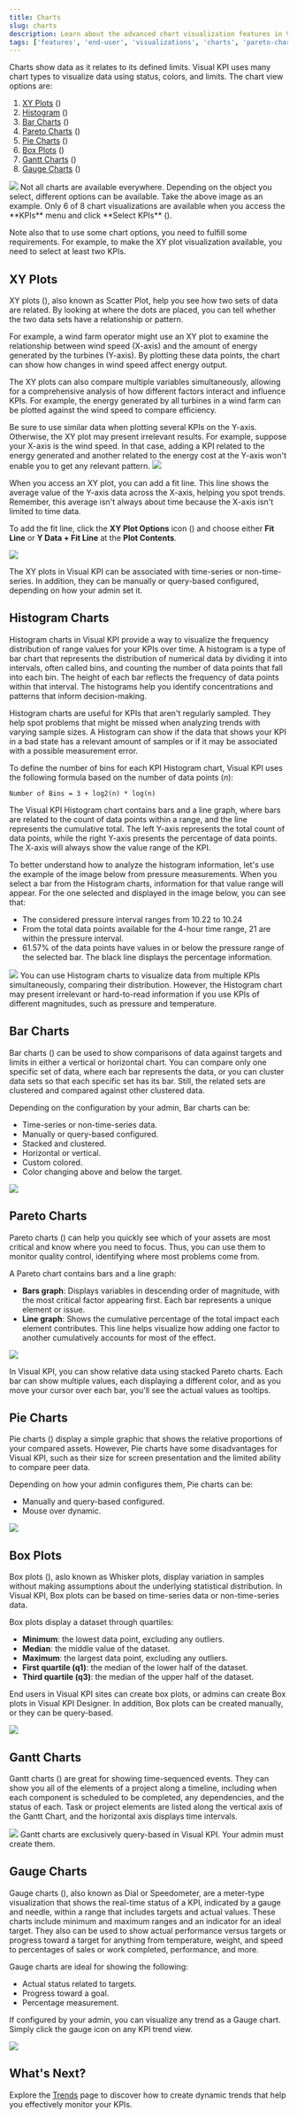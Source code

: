 ```yaml
---
title: Charts
slug: charts
description: Learn about the advanced chart visualization features in Visual KPI, including types like Pareto, Pie, Gantt, Bar, Histogram, XY Plot, Box, and Gauge charts, for effective data analysis and monitoring.
tags: ['features', 'end-user', 'visualizations', 'charts', 'pareto-chart', 'pie-chart', 'gantt-chart', 'bar-chart', 'xy-plot', 'box-plot', 'kpi-analysis', 'data-visualization']
---
```


<head>
  <title>Charts</title>
  <meta name="keywords" content="Visual KPI, charts, data visualization, advanced features, end user, pareto charts, pie charts, gantt charts, bar charts, histograms, XY plots, box plots, gauge charts, KPI analysis, visualize data, chart types, KPI visualization, trends, chart customization"/>
</head>


Charts show data as it relates to its defined limits. Visual KPI uses many chart types to visualize data using status, colors, and limits. The chart view options are:

1. [XY Plots](/end-user/features/visualizations/charts#xy-plots) (<SvgFont icon="133"/>)
2. [Histogram](/end-user/features/visualizations/charts#histogram-charts) (<SvgFont icon="292"/>)
3. [Bar Charts](/end-user/features/visualizations/charts#bar-charts) (<SvgFont icon="142"/>)
4. [Pareto Charts](/end-user/features/visualizations/charts#pareto-charts) (<SvgFont icon="132"/>)
5. [Pie Charts](/end-user/features/visualizations/charts#pie-charts) (<SvgFont icon="124"/>)
6. [Box Plots](/end-user/features/visualizations/charts#box-plots) (<SvgFont icon="23"/>)
7. [Gantt Charts](/end-user/features/visualizations/charts#gantt-charts) (<SvgFont icon="122"/>)
8. [Gauge Charts](/end-user/features/visualizations/charts#gauge-charts) (<SvgFont icon="11"/>)

<Image src="media/end-user/features/visualizations/charts/charts.png"/>

<Callout type="info" title="Charts Availability">
Not all charts are available everywhere. Depending on the object you select, different options can be available. Take the above image as an example. Only 6 of 8 chart visualizations are available when you access the **KPIs** menu and click **Select KPIs** (<SvgFont icon="153"/>).

Note also that to use some chart options, you need to fulfill some requirements. For example, to make the XY plot visualization available, you need to select at least two KPIs.
</Callout>

## XY Plots

XY plots (<SvgFont icon="133"/>), also known as Scatter Plot, help you see how two sets of data are related. By looking at where the dots are placed, you can tell whether the two data sets have a relationship or pattern.

For example, a wind farm operator might use an XY plot to examine the relationship between wind speed (X-axis) and the amount of energy generated by the turbines (Y-axis). By plotting these data points, the chart can show how changes in wind speed affect energy output.

The XY plots can also compare multiple variables simultaneously, allowing for a comprehensive analysis of how different factors interact and influence KPIs. For example, the energy generated by all turbines in a wind farm can be plotted against the wind speed to compare efficiency.

<Callout type="warning" title="Compare Similar Data">
Be sure to use similar data when plotting several KPIs on the Y-axis. Otherwise, the XY plot may present irrelevant results. For example, suppose your X-axis is the wind speed. In that case, adding a KPI related to the energy generated and another related to the energy cost at the Y-axis won't enable you to get any relevant pattern.
</Callout>

<Image src="media/end-user/features/visualizations/charts/scatter-chart.png"/>

When you access an XY plot, you can add a fit line. This line shows the average value of the Y-axis data across the X-axis, helping you spot trends. Remember, this average isn't always about time because the X-axis isn't limited to time data.

To add the fit line, click the **XY Plot Options** icon (<SvgFont icon="188 "/>) and choose either **Fit Line** or **Y Data + Fit Line** at the **Plot Contents**.

<Image src="media/end-user/features/visualizations/charts/xy-plot-fit-line.gif"/>

The XY plots in Visual KPI can be associated with time-series or non-time-series. In addition, they can be manually or query-based configured, depending on how your admin set it.

## Histogram Charts

Histogram charts in Visual KPI provide a way to visualize the frequency distribution of range values for your KPIs over time. A histogram is a type of bar chart that represents the distribution of numerical data by dividing it into intervals, often called bins, and counting the number of data points that fall into each bin. The height of each bar reflects the frequency of data points within that interval. The histograms help you identify concentrations and patterns that inform decision-making.

<Callout type="info" title="Histogram Charts for KPIs">
Histogram charts are useful for KPIs that aren't regularly sampled. They help spot problems that might be missed when analyzing trends with varying sample sizes. A Histogram can show if the data that shows your KPI in a bad state has a relevant amount of samples or if it may be associated with a possible measurement error.
</Callout>

To define the number of bins for each KPI Histogram chart, Visual KPI uses the following formula based on the number of data points (*n*):

```
Number of Bins = 3 + log2(n) * log(n)
```

The Visual KPI Histogram chart contains bars and a line graph, where bars are related to the count of data points within a range, and the line represents the cumulative total. The left Y-axis represents the total count of data points, while the right Y-axis presents the percentage of data points. The X-axis will always show the value range of the KPI.

To better understand how to analyze the histogram information, let's use the example of the image below from pressure measurements. When you select a bar from the Histogram charts, information for that value range will appear. For the one selected and displayed in the image below, you can see that:

- The considered pressure interval ranges from 10.22 to 10.24
- From the total data points available for the 4-hour time range, 21 are within the pressure interval.
- 61.57% of the data points have values in or below the pressure range of the selected bar. The black line displays the percentage information.

<Image src="media/end-user/features/visualizations/charts/histogram.png"/>

<Callout type="warning" title="Compare KPIs with Histogram">
You can use Histogram charts to visualize data from multiple KPIs simultaneously, comparing their distribution. However, the Histogram chart may present irrelevant or hard-to-read information if you use KPIs of different magnitudes, such as pressure and temperature.
</Callout>

## Bar Charts

Bar charts (<SvgFont icon="142"/>) can be used to show comparisons of data against targets and limits in either a vertical or horizontal chart. You can compare only one specific set of data, where each bar represents the data, or you can cluster data sets so that each specific set has its bar. Still, the related sets are clustered and compared against other clustered data.

Depending on the configuration by your admin, Bar charts can be:

- Time-series or non-time-series data.
- Manually or query-based configured.
- Stacked and clustered.
- Horizontal or vertical.
- Custom colored.
- Color changing above and below the target.

<Image src="media/end-user/features/visualizations/charts/barchart.png"/>

## Pareto Charts

Pareto charts (<SvgFont icon="132"/>) can help you quickly see which of your assets are most critical and know where you need to focus. Thus, you can use them to monitor quality control, identifying where most problems come from. 

A Pareto chart contains bars and a line graph:

- **Bars graph**: Displays variables in descending order of magnitude, with the most critical factor appearing first. Each bar represents a unique element or issue.
- **Line graph**: Shows the cumulative percentage of the total impact each element contributes. This line helps visualize how adding one factor to another cumulatively accounts for most of the effect.

<Image src="media/end-user/features/visualizations/charts/pareto.png"/>

In Visual KPI, you can show relative data using stacked Pareto charts. Each bar can show multiple values, each displaying a different color, and as you move your cursor over each bar, you'll see the actual values as tooltips.

## Pie Charts

Pie charts (<SvgFont icon="124"/>) display a simple graphic that shows the relative proportions of your compared assets. However, Pie charts have some disadvantages for Visual KPI, such as their size for screen presentation and the limited ability to compare peer data.

Depending on how your admin configures them, Pie charts can be:

- Manually and query-based configured.
- Mouse over dynamic.

<Image src="media/end-user/features/visualizations/charts/piechart.png"/>

## Box Plots

Box plots (<SvgFont icon="23"/>), aslo known as Whisker plots, display variation in samples without making assumptions about the underlying statistical distribution. In Visual KPI, Box plots can be based on time-series data or non-time-series data.

Box plots display a dataset through quartiles:

- **Minimum**: the lowest data point, excluding any outliers.
- **Median**: the middle value of the dataset.
- **Maximum**: the largest data point, excluding any outliers.
- **First quartile (q1)**: the median of the lower half of the dataset.
- **Third quartile (q3)**: the median of the upper half of the dataset.

End users in Visual KPI sites can create box plots, or admins can create Box plots in Visual KPI Designer. In addition, Box plots can be created manually, or they can be query-based.

<Image src="media/end-user/features/visualizations/charts/boxplot.png"/>

## Gantt Charts

Gantt charts (<SvgFont icon="122"/>) are great for showing time-sequenced events. They can show you all of the elements of a project along a timeline, including when each component is scheduled to be completed, any dependencies, and the status of each. Task or project elements are listed along the vertical axis of the Gantt Chart, and the horizontal axis displays time intervals.

<Image src="media/end-user/features/visualizations/charts/gantt.png"/>

<Callout type="info" title="Gantt Charts">
Gantt charts are exclusively query-based in Visual KPI. Your admin must create them.
</Callout>

## Gauge Charts

Gauge charts (<SvgFont icon="11"/>), also known as Dial or Speedometer, are a meter-type visualization that shows the real-time status of a KPI, indicated by a gauge and needle, within a range that includes targets and actual values. These charts include minimum and maximum ranges and an indicator for an ideal target. They also can be used to show actual performance versus targets or progress toward a target for anything from temperature, weight, and speed to percentages of sales or work completed, performance, and more.

Gauge charts are ideal for showing the following:

- Actual status related to targets.
- Progress toward a goal.
- Percentage measurement.

If configured by your admin, you can visualize any trend as a Gauge chart. Simply click the gauge icon on any KPI trend view.

<Image src="media/end-user/features/visualizations/charts/gauge.png"/>

## What's Next?

Explore the [Trends](/end-user/features/visualizations/trends) page to discover how to create dynamic trends that help you effectively monitor your KPIs.